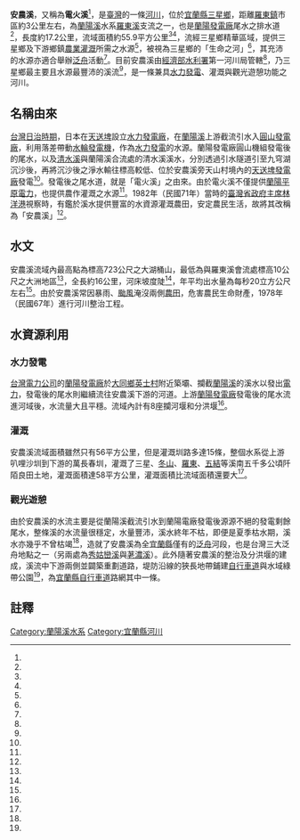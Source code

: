 {{Infobox river
| river_name = 安農溪
| native_name = 電火溪
| image_name = An-Nong_River.jpg
| image_size = 300px
| caption = 安農溪的源頭，蘭陽發電廠天埤機組尾水出口。
| origin = [[蘭陽發電廠|蘭陽發電廠]]
| mouth = 大洲
| progression = [[羅東溪|羅東溪]]
| basin_countries = 
| location = [[宜蘭縣|宜蘭縣]][[三星鄉_(台灣)|三星鄉]]
| length = {{convert|17.2|km|0|}}
| elevation = {{convert|723|m|0|}} <ref name="辦理「走讀安農溪」活動"/>
| mouth_elevation = {{convert|10|m|0|}} <ref name="辦理「走讀安農溪」活動"/>
| discharge = 20 m³/s
| watershed = {{convert|55.9|km2|0|}}
}}

'''安農溪'''，又稱為'''電火溪'''<ref name="蘭陽資訊網"/>，是[[臺灣|臺灣]]的一條[[河川|河川]]，位於[[宜蘭縣|宜蘭縣]][[三星鄉_(台灣)|三星鄉]]，距離[[羅東鎮_(臺灣)|羅東鎮]]市區約3公里左右，為[[蘭陽溪|蘭陽溪]]水系[[羅東溪|羅東溪]]支流之一，也是[[蘭陽發電廠|蘭陽發電廠]]尾水之排水道<ref name="三星鄉公所"/>，長度約17.2公里，流域面積約55.9平方公里<ref name="辦理「走讀安農溪」活動"/><ref name="安農溪認養維護觀摩活動簡報"/>，流經三星鄉精華區域，提供三星鄉及下游鄉鎮[[農業|農業]][[灌溉|灌溉]]所需之水源<ref name="蘭陽資訊網"/>，被視為三星鄉的「生命之河」<ref name="安農溪水量明顯變少"/>，其充沛的水源亦適合舉辦[[泛舟|泛舟]]活動<ref name="三星鄉公所"/>。目前安農溪由[[經濟部水利署|經濟部水利署]]第一河川局管轄<ref name="辦理「走讀安農溪」活動"/>，乃三星鄉最主要且水源最豐沛的溪流<ref name="宜蘭縣三星鄉的安農溪分洪堰及風景區"/>，是一條兼具[[水力發電|水力發電]]、灌溉與觀光遊憩功能之河川。

== 名稱由來 ==
[[台灣日治時期|台灣日治時期]]，日本在[[天送埤|天送埤]]設立[[水力發電廠|水力發電廠]]，在[[蘭陽溪|蘭陽溪]]上游截流引水入[[蘭陽發電廠|圓山發電廠]]，利用落差帶動[[水輪發電機|水輪發電機]]，作為[[水力發電|水力發電]]的水源。蘭陽發電廠圓山機組發電後的尾水，以及[[清水溪_(宜蘭縣)|清水溪]]與蘭陽溪合流處的清水溪溪水，分別透過引水隧道引至九穹湖沉沙後，再將沉沙後之淨水輸往標高較低、位於安農溪旁天山村境內的[[蘭陽發電廠|天送埤發電廠]]發電<ref name="蘭陽發電廠簡介"/>。發電後之尾水道，就是「電火溪」之由來。由於電火溪不僅提供[[蘭陽平原|蘭陽平原]][[電力|電力]]，也提供農作灌溉之水源<ref name="宜蘭縣政府文化局"/>。1982年（民國71年）當時的[[臺灣省政府主席|臺灣省政府主席]][[林洋港|林洋港]]視察時，有鑑於溪水提供豐富的水資源灌溉農田，安定農民生活，故將其改稱為「安農溪」<ref name="辦理「走讀安農溪」活動"/>。

== 水文 ==
安農溪流域內最高點為標高723公尺之大湖桶山，最低為與羅東溪會流處標高10公尺之大洲地區<ref name="辦理「走讀安農溪」活動"/>，全長約16公里，河床坡度陡<ref name="辦理「走讀安農溪」活動"/>，年平均出水量為每秒20立方公尺左右<ref name="宜蘭縣三星鄉的安農溪分洪堰及風景區"/>。由於安農溪常因暴雨、[[颱風|颱風]]淹沒兩側[[農田|農田]]，危害農民生命財產，1978年（民國67年）進行河川整治工程。

== 水資源利用 ==
=== 水力發電 ===
[[台灣電力公司|台灣電力公司]]的[[蘭陽發電廠|蘭陽發電廠]]於[[大同鄉_(台灣)|大同鄉]][[英士村|英士村]]附近築壩、攔截[[蘭陽溪|蘭陽溪]]的溪水以發出[[電力|電力]]，發電後的尾水則繼續流往安農溪下游的河道。上游[[蘭陽發電廠|蘭陽發電廠]]發電後的尾水流進河域後，水流量大且平穩。流域內計有8座攔河堰和分洪堰<ref name="辦理「走讀安農溪」活動"/>。

=== 灌溉 ===
安農溪流域面積雖然只有56平方公里，但是灌溉圳路多達15條，整個水系從上游叭哩沙圳到下游的萬長春圳，灌溉了三星、[[冬山鄉|冬山]]、[[羅東鎮_(臺灣)|羅東]]、[[五結鄉|五結]]等溪南五千多公頃阡陌良田土地，灌溉面積達58平方公里，灌溉面積比流域面積還要大<ref name="辦理「走讀安農溪」活動"/>。

=== 觀光遊憩 ===
由於安農溪的水流主要是從蘭陽溪截流引水到蘭陽電廠發電後源源不絕的發電剩餘尾水，整條溪的水流量很穩定，水量豐沛，溪水終年不枯，即便是夏季枯水期，溪水亦幾乎不曾枯竭<ref name="安農溪水量明顯變少"/>，造就了安農溪為全[[宜蘭縣|宜蘭縣]]僅有的[[泛舟|泛舟]]河段，也是台灣三大泛舟地點之一（另兩處為[[秀姑巒溪|秀姑巒溪]]與[[荖濃溪|荖濃溪]]）。此外隨著安農溪的整治及分洪堰的建成，溪流中下游兩側並闢築重劃道路，堤防沿線的狹長地帶鋪建[[自行車道|自行車道]]與水域綠帶公園<ref name="宜蘭縣三星鄉的安農溪分洪堰及風景區"/>，為[[宜蘭縣自行車道|宜蘭縣自行車道]]路網其中一條。

== 註釋 ==
{{Reflist| refs=

<ref name="安農溪水量明顯變少">{{cite web|language=zh-tw|url=http://news.ltn.com.tw/news/local/paper/488538|title=〈北部〉小檔案-安農溪水量明顯變少|author=|publisher=自由時報電子報|date=2011-04-30|accessdate=2014-06-04|archive-date=2019-06-29|archive-url=https://web.archive.org/web/20190629010634/https://news.ltn.com.tw/news/local/paper/488538|dead-url=no}}</ref>

<ref name="宜蘭縣三星鄉的安農溪分洪堰及風景區">{{cite web|language=zh-tw|url=http://info.taipower.com.tw/TaipowerWeb//upload/files/19/534_33_35.pdf|title=宜蘭縣三星鄉的安農溪分洪堰及風景區|author=陳文樹|publisher=台灣電力公司|date=|accessdate=2014-06-04|deadurl=yes|archiveurl=https://web.archive.org/web/20140606215904/http://info.taipower.com.tw/TaipowerWeb//upload/files/19/534_33_35.pdf|archivedate=2014-06-06}}</ref>

<ref name="宜蘭縣政府文化局">{{cite web|language=zh-tw|url=http://blog.ilccb.gov.tw/?p=70|title=蘭陽發電廠天埤分廠|author=|publisher=宜蘭縣政府文化局|date=2012-02-09|accessdate=2013-06-25|deadurl=yes|archiveurl=https://web.archive.org/web/20140606222357/http://blog.ilccb.gov.tw/?p=70|archivedate=2014-06-06}}</ref>

<ref name="蘭陽發電廠簡介">{{cite web|language=zh-tw|url=http://www.taipower.com.tw/content/about/..%5C..%5CUpFile%5CPowerDevFile%5Cd231.pdf|title=蘭陽發電廠簡介 - 台灣電力公司|author=|publisher=台灣電力公司|date=|accessdate=2013-06-25|deadurl=yes|archiveurl=https://web.archive.org/web/20140203113100/http://www.taipower.com.tw/UpFile/PowerDevFile/d231.pdf|archivedate=2014-02-03}}</ref>

<ref name="辦理「走讀安農溪」活動">{{cite web|language=zh-tw|url=http://www.wra01.gov.tw/ct.asp?xItem=56544&ctNode=30048&mp=01|title=辦理「走讀安農溪」活動|author=|publisher=水利署第一河川局|date=2013-04-18|accessdate=2014-06-04|deadurl=yes|archiveurl=https://web.archive.org/web/20140607001640/http://www.wra01.gov.tw/ct.asp?xItem=56544&ctNode=30048&mp=01|archivedate=2014-06-07}}</ref>

<ref name="蘭陽資訊網">{{cite web|language=zh-tw|url=http://www.lanyangnet.com.tw/ilpoint/sc02/|title=安農溪分洪堰風景區|author=|publisher=蘭陽資訊網|date=|accessdate=2014-06-04|archive-date=2020-10-24|archive-url=https://web.archive.org/web/20201024031158/http://www.lanyangnet.com.tw/ilpoint/sc02/|dead-url=no}}</ref>

<ref name="安農溪認養維護觀摩活動簡報">{{cite web|language=zh-tw|url=http://www.wra01.gov.tw/public/Data/36268311371.pdf|title=安農溪認養維護觀摩活動簡報|author=|publisher=水利署第一河川局|date=2013-06-27|accessdate=2014-06-04|deadurl=yes|archiveurl=https://web.archive.org/web/20140606231159/http://www.wra01.gov.tw/public/Data/36268311371.pdf|archivedate=2014-06-06}}</ref>

<ref name="三星鄉公所">{{cite web|language=zh-tw|url=http://www.sanshing.gov.tw/releaseRedirect.do?unitID=160&pageID=4950|title=安農溪泛舟|author=|publisher=三星鄉公所|date=|accessdate=2014-06-04|archive-date=2015-09-24|archive-url=https://web.archive.org/web/20150924094107/http://www.sanshing.gov.tw/releaseRedirect.do?unitID=160&pageID=4950|dead-url=yes}}</ref>

}}

{{commons category|Annong River}}

[[Category:蘭陽溪水系|Category:蘭陽溪水系]]
[[Category:宜蘭縣河川|Category:宜蘭縣河川]]